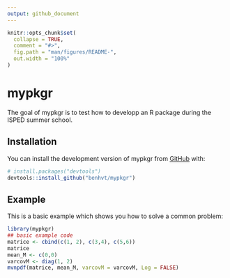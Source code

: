 ```yaml
---
output: github_document
---
```


<!-- README.md is generated from README.Rmd. Please edit that file -->

```r
knitr::opts_chunk$set(
  collapse = TRUE,
  comment = "#>",
  fig.path = "man/figures/README-",
  out.width = "100%"
)
```

# mypkgr

<!-- badges: start -->

<!-- badges: end -->

The goal of mypkgr is to test how to developp an R package during the ISPED summer school.

## Installation

You can install the development version of mypkgr from [GitHub](https://github.com/) with:

``` r
# install.packages("devtools")
devtools::install_github("benhvt/mypkgr")
```

## Example

This is a basic example which shows you how to solve a common problem:

```r
library(mypkgr)
## basic example code
matrice <- cbind(c(1, 2), c(3,4), c(5,6))
matrice
mean_M <- c(0,0)
varcovM <- diag(1, 2)
mvnpdf(matrice, mean_M, varcovM = varcovM, Log = FALSE)
```
